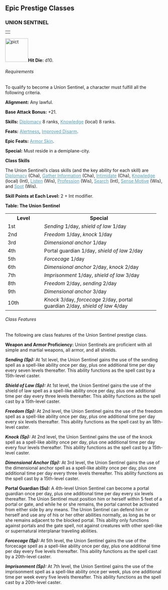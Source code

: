 
<a id="epic-prestige-classes"></a><h2>Epic Prestige Classes

</h2>
<a id="union-sentinel"></a><h3>UNION SENTINEL</h3>
<table border="0" cellpadding="0" cellspacing="0" style="width: 100%">
<tbody>
<tr>
<td class="line"> </td>
</tr>
</tbody>
</table>
<a
href="http://www.wizards.com/dnd/images/EPIC_Gallery/Gallery6/44283_C6_Sentinel.jpg"><img
class="art-wide" src="pict.jpg" title="" alt="pict"
style="border: 0px solid ; width: 73px; height: 75px;" /></a><span
style="font-weight: bold;">Hit Die:</span> d10.
<a id="union-sentinel-requirements"></a><h6>Requirements</h6>
To qualify to become a Union Sentinel, a character must
fulfill all the following criteria.
<p><span style="font-weight: bold;">Alignment:</span> Any lawful.
</p>
<p><span style="font-weight: bold;">Base Attack Bonus:</span>
+21. </p>
<p><span style="font-weight: bold;">Skills:</span> <a
href="skillsAll.html#diplomacy" style="color: rgb(87, 158, 182);">Diplomacy</a>
8 ranks, <a href="skillsAll.html#knowledge"
style="color: rgb(87, 158, 182);">Knowledge</a> (local) 8 ranks. </p>
<p><span style="font-weight: bold;">Feats:</span> <a
href="featsAll.html#alertness" style="color: rgb(87, 158, 182);">Alertness</a>,
<a href="featsAll.html#improved-disarm"
style="color: rgb(87, 158, 182);">Improved Disarm</a>. </p>
<p><span style="font-weight: bold;">Epic Feats:</span> <a
href="epicFeats.html#armor-skin" style="color: rgb(87, 158, 182);">Armor
Skin</a>. </p>
<p><span style="font-weight: bold;">Special:</span> Must reside
in a demiplane-city. </p>
<p style="font-weight: bold;">Class Skills</p>
<p>The Union Sentinel&#8217;s class skills (and the key ability for
each skill) are <a href="skillsAll.html#diplomacy"
style="color: rgb(87, 158, 182);">Diplomacy</a> (Cha), <a
href="skillsAll.html#gather-information"
style="color: rgb(87, 158, 182);">Gather Information</a> (Cha), <a
href="skillsAll.html#intimidate" style="color: rgb(87, 158, 182);">Intimidate</a>
(Cha), <a href="skillsAll.html#knowledge"
style="color: rgb(87, 158, 182);">Knowledge</a> (local) (Int), <a
href="skillsAll.html#listen" style="color: rgb(87, 158, 182);">Listen</a>
(Wis), <a href="skillsAll.html#profession"
style="color: rgb(87, 158, 182);">Profession</a>
(Wis), <a href="skillsAll.html#search"
style="color: rgb(87, 158, 182);">Search</a> (Int), <a
href="skillsAll.html#sense-motive" style="color: rgb(87, 158, 182);">Sense
Motive</a> (Wis), and <a href="skillsAll.html#spot"
style="color: rgb(87, 158, 182);">Spot</a> (Wis). </p>
<p><span style="font-weight: bold;">Skill Points at Each Level:</span>
2 + Int modifier. </p>
<a id="table-the-union-sentinel"></a><span style="font-weight: bold;">

Table: The Union Sentinel 

</span>
<table border="0" cellpadding="1" cellspacing="0">
<tbody>
<tr>
<th style="width: 100px">Level</th>
<th style="width: 350px;">Special

</th>
</tr>
<tr class="odd-row">
<td>1st

</td>
<td rowspan="1" colspan="1" style="width: 350px;"><span
style="font-style: italic;">Sending</span> 1/day, <span
style="font-style: italic;">shield of law</span> 1/day

</td>
</tr>
<tr>
<td>2nd

</td>
<td rowspan="1" colspan="1" style="width: 350px;"><span
style="font-style: italic;">Freedom</span> 1/day, <span
style="font-style: italic;">knock</span> 1/day</td>
</tr>
<tr class="odd-row">
<td>3rd

</td>
<td rowspan="1" colspan="1" style="width: 350px;"><span
style="font-style: italic;">Dimensional anchor</span> 1/day</td>
</tr>
<tr>
<td>4th

</td>
<td rowspan="1" colspan="1" style="width: 350px;">Portal
guardian 1/day, <span style="font-style: italic;">shield of law</span>
2/day</td>
</tr>
<tr class="odd-row">
<td>5th

</td>
<td rowspan="1" colspan="1" style="width: 350px;"><span
style="font-style: italic;">Forcecage</span> 1/day</td>
</tr>
<tr>
<td>6th

</td>
<td rowspan="1" colspan="1" style="width: 350px;"><span
style="font-style: italic;">Dimensional anchor</span> 2/day, <span
style="font-style: italic;">knock</span> 2/day</td>
</tr>
<tr class="odd-row">
<td>7th

</td>
<td rowspan="1" colspan="1" style="width: 350px;"><span
style="font-style: italic;">Imprisonment</span> 1/day, <span
style="font-style: italic;">shield of law</span> 3/day</td>
</tr>
<tr>
<td>8th

</td>
<td rowspan="1" colspan="1" style="width: 350px;"><span
style="font-style: italic;">Freedom</span> 2/day, <span
style="font-style: italic;">sending</span> 2/day</td>
</tr>
<tr class="odd-row">
<td>9th

</td>
<td rowspan="1" colspan="1" style="width: 350px;"><span
style="font-style: italic;">Dimensional anchor</span> 3/day</td>
</tr>
<tr>
<td class="last-row">10th

</td>
<td class="last-row" rowspan="1" colspan="1"
style="width: 350px;"><span style="font-style: italic;">Knock</span>
3/day, <span style="font-style: italic;">forcecage</span> 2/day,
portal guardian 2/day, <span style="font-style: italic;">shield of law</span>
4/day</td>
</tr>
</tbody>
</table>


<a id="union-sentinel-class-features"></a><h6>Class Features</h6>
The following are class features of the Union Sentinel prestige class. 

<p><span style="font-weight: bold;">Weapon and Armor Proficiency:</span>
Union Sentinels are proficient with all simple and martial weapons, all
armor, and all shields. </p>
<a id="union-sentinel-sending"></a><p><span style="font-weight: bold; font-style: italic;">Sending
(Sp):</span> At 1st level, the Union Sentinel gains the use of the
sending spell as a spell-like ability once per day, plus one additional
time per day every seven levels thereafter. This ability functions as
the spell cast by a 15th-level caster. </p>
<a id="union-sentinel-shield-of-law"></a><p><span style="font-weight: bold; font-style: italic;">Shield of
Law (Sp):</span> At 1st level, the Union Sentinel gains the use of the
shield of law spell as a spell-like ability once per day, plus one
additional time per day every three levels thereafter. This ability
functions as the spell cast by a 15th-level caster. </p>
<a id="union-sentinel-freedom"></a><p><span style="font-weight: bold; font-style: italic;">Freedom
(Sp):</span> At 2nd level, the Union Sentinel gains the use of the
freedom spell as a spell-like ability once per day, plus one additional
time per day every six levels thereafter. This ability functions as the
spell cast by an 18th-level caster. </p>
<a id="union-sentinel-knock"></a><p><span style="font-weight: bold; font-style: italic;">Knock
(Sp):</span> At 2nd level, the Union Sentinel gains the use of the
knock spell as a spell-like ability once per day, plus one additional
time per day every four levels thereafter. This ability functions as
the spell cast by a 15th-level caster. </p>
<a id="union-sentinel-dimensional-anchor"></a><p><span style="font-weight: bold; font-style: italic;">Dimensional
Anchor (Sp):</span> At 3rd level, the Union Sentinel gains the use of
the dimensional anchor spell as a spell-like ability once per day, plus
one additional time per day every three levels thereafter. This ability
functions as the spell cast by a 15th-level caster. </p>
<a id="union-sentinel-portal-guardian"></a><p><span style="font-weight: bold;">Portal Guardian (Su):</span>
A 4th-level Union Sentinel can become a portal guardian once per day,
plus one additional time per day every six levels thereafter. The Union
Sentinel must position him or herself within 5 feet of a portal or
gate, and while he or she remains, the portal cannot be activated from
either side by any means. The Union Sentinel can defend him or herself
and use any of his or her other abilities normally, as long as he or
she remains adjacent to the blocked portal. This ability only functions
against portals and the gate spell, not against creatures with other
spell-like or supernatural interplanar traveling abilities. </p>
<a id="union-sentinel-forcecage"></a><p><span style="font-weight: bold; font-style: italic;">Forcecage
(Sp):</span> At 5th level, the Union Sentinel gains the use of the
forcecage spell as a spell-like ability once per day, plus one
additional time per day every five levels thereafter. This ability
functions as the spell cast by a 20th-level caster. </p>
<a id="union-sentinel-imprisonment"></a><p><span style="font-weight: bold; font-style: italic;">Imprisonment
(Sp):</span> At 7th level, the Union Sentinel gains the use of the
imprisonment spell as a spell-like ability once per week, plus one
additional time per week every five levels thereafter. This ability
functions as the spell cast by a 20th-level caster.&nbsp;</p>





